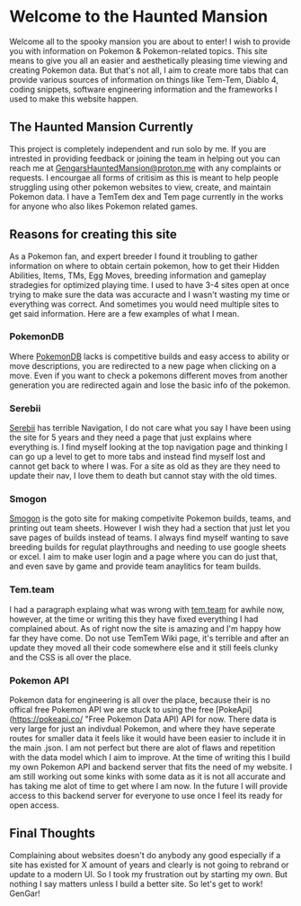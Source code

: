 # Welcome to the Haunted Mansion

Welcome all to the spooky mansion you are about to enter!
I wish to provide you with information on Pokemon & Pokemon-related topics. 
This site means to give you all an easier and aesthetically pleasing time viewing
and creating Pokemon data. But that's not all, I aim to create more tabs that can provide
various sources of information on things like Tem-Tem, Diablo 4, coding snippets, software engineering
information  and the frameworks I used to make this website happen.

## The Haunted Mansion Currently

This project is completely independent and run solo by me. 
If you are intrested in providing feedback or joining the team in helping out you can reach me at
GengarsHauntedMansion@proton.me with any complaints or requests. 
I encourgae all forms of critisim as this is meant to help people struggling using other pokemon 
websites to view, create, and maintain Pokemon data. I have a TemTem dex and Tem page currently in
 the works for anyone who also likes Pokemon related games.

## Reasons for creating this site

As a Pokemon fan, and expert breeder I found it troubling to gather information on where to obtain certain
pokemon, how to get their Hidden Abilities, Items, TMs, Egg Moves, breeding information and gameplay 
stradegies for optimized playing time. I used to have 3-4 sites open at once trying to make sure the data 
was accuracte and I wasn't wasting my time or everything was correct. And sometimes you would need multiple 
sites to get said information. Here are a few examples of what I mean.
    
### PokemonDB

Where [PokemonDB](https://pokemondb.net/ "Best site for pokemon information") lacks is competitive builds
and easy access to ability or move descriptions, you are redirected to a new page when clicking on a move.
Even if you want to check a pokemons different moves from another generation you are redirected again and 
lose the basic info of the pokemon.

### Serebii

[Serebii](https://www.serebii.net/pokedex/ "Great historic pokemon site") has terrible Navigation, 
I do not care what you say I have been using the site for 5 years and they need a page that just explains
where everything is. I find myself looking at the top navigation page and thinking I can go up a level
to get to more tabs and instead find myself lost and cannot get back to where I was. For a site as old
as they are they need to update their nav, I love them to death but cannot stay with the old times.

### Smogon

[Smogon](https://www.smogon.com/dex/ss/pokemon/ "The site for Pokemon Comp Builds") is the goto site for
making competivite Pokemon builds, teams, and printing out team sheets. However I wish they had a section
that just let you save pages of builds instead of teams. I always find myself wanting to save breeding
builds for regulat playthroughs and needing to use google sheets or excel. I aim to make user login and
a page where you can do just that, and even save by game and provide team anaylitics for team builds.

### Tem.team

I had a paragraph explaing what was wrong with [tem.team](https://tem.team/ "Current best site for Temtem") for
awhile now, however, at the time or writing this they have fixed everything I had complained about. 
As of right now the site is amazing and I'm happy how far they have come. Do not use TemTem Wiki page,
it's terrible and after an update they moved all their code somewhere else and it still feels clunky 
and the CSS is all over the place.

### Pokemon API

Pokemon data for engineering is all over the place, because their is no offical free Pokemon API we are
stuck to using the free [PokeApi](https://pokeapi.co/ "Free Pokemon Data API) API for now. There data 
is very large for just an indivdual Pokemon, and where they have seperate routes for smaller data it 
feels like it would have been easier to include it in the main .json. I am not perfect but there are 
alot of flaws and repetition with the data model which I aim to improve. At the time of writing this 
I build my own Pokemon API and backend server that fits the need of my website. I am still working out
some kinks with some data as it is not all accurate and has taking me alot of time to get where I am 
now. In the future I will provide access to this backend server for everyone to use once I feel its
ready for open access.

## Final Thoughts

Complaining about websites doesn't do anybody any good especially if a site has existed for X amount of
years and clearly is not going to rebrand or update to a modern UI. So I took my frustration out by starting
my own. But nothing I say matters unless I build a better site. So let's get to work! GenGar!
